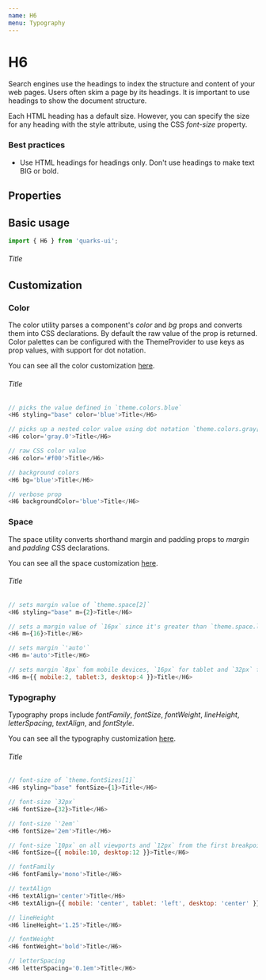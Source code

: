 ```yaml
---
name: H6
menu: Typography
---
```



# H6

Search engines use the headings to index the structure and content of your web pages. Users often skim a page by its headings. It is important to use headings to show the document structure.

Each HTML heading has a default size. However, you can specify the size for any heading with the style attribute, using the CSS _font-size_ property.

### Best practices

-   Use HTML headings for headings only. Don't use headings to make text BIG or bold.

## Properties

<Props of={H6} />

## Basic usage

```javascript
import { H6 } from 'quarks-ui';
```

<Playground>
    <H6 styling="base">Title</H6>
</Playground>

## Customization

### Color

The color utility parses a component's _color_ and _bg_ props and converts them into CSS declarations. By default the raw value of the prop is returned. Color palettes can be configured with the ThemeProvider to use keys as prop values, with support for dot notation.

You can see all the color customization [here](https://styled-system.com/api/#color).

<Playground>
    <H6 styling="base" color="blue">
        Title
    </H6>
</Playground>

```javascript
// picks the value defined in `theme.colors.blue`
<H6 styling="base" color='blue'>Title</H6>

// picks up a nested color value using dot notation `theme.colors.gray[0]`
<H6 color='gray.0'>Title</H6>

// raw CSS color value
<H6 color='#f00'>Title</H6>

// background colors
<H6 bg='blue'>Title</H6>

// verbose prop
<H6 backgroundColor='blue'>Title</H6>
```

### Space

The space utility converts shorthand margin and padding props to _margin_ and _padding_ CSS declarations.

You can see all the space customization [here](https://styled-system.com/api#space).

<Playground>
    <H6 styling="base" m={2}>
        Title
    </H6>
</Playground>

```javascript
// sets margin value of `theme.space[2]`
<H6 styling="base" m={2}>Title</H6>

// sets a margin value of `16px` since it's greater than `theme.space.length`
<H6 m={16}>Title</H6>

// sets margin `'auto'`
<H6 m='auto'>Title</H6>

// sets margin `8px` fom mobile devices, `16px` for tablet and `32px` for desktop from the first breakpoint and up
<H6 m={{ mobile:2, tablet:3, desktop:4 }}>Title</H6>
```

### Typography

Typography props include _fontFamily_, _fontSize_, _fontWeight_, _lineHeight_, _letterSpacing_, _textAlign_, and _fontStyle_.

You can see all the typography customization [here](https://styled-system.com/api/#typography).

<Playground>
    <H6 styling="base" fontSize={1}>
        Title
    </H6>
</Playground>

```javascript
// font-size of `theme.fontSizes[1]`
<H6 styling="base" fontSize={1}>Title</H6>

// font-size `32px`
<H6 fontSize={32}>Title</H6>

// font-size `'2em'`
<H6 fontSize='2em'>Title</H6>

// font-size `10px` on all viewports and `12px` from the first breakpoint and up
<H6 fontSize={{ mobile:10, desktop:12 }}>Title</H6>

// fontFamily
<H6 fontFamily='mono'>Title</H6>

// textAlign
<H6 textAlign='center'>Title</H6>
<H6 textAlign={{ mobile: 'center', tablet: 'left', desktop: 'center' }}>Title</H6>

// lineHeight
<H6 lineHeight='1.25'>Title</H6>

// fontWeight
<H6 fontWeight='bold'>Title</H6>

// letterSpacing
<H6 letterSpacing='0.1em'>Title</H6>
```
